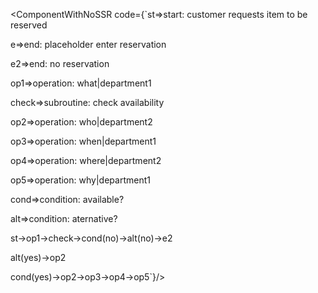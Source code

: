 
<ComponentWithNoSSR code={`st=>start: customer requests item to be reserved

e=>end: placeholder enter reservation

e2=>end: no reservation

op1=>operation: what|department1

check=>subroutine: check availability

op2=>operation: who|department2

op3=>operation: when|department1

op4=>operation: where|department2

op5=>operation: why|department1



cond=>condition: available?

alt=>condition: aternative?

st->op1->check->cond(no)->alt(no)->e2

alt(yes)->op2

cond(yes)->op2->op3->op4->op5`}/>